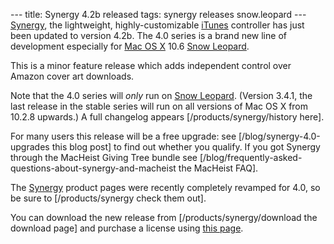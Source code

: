 ---
title: Synergy 4.2b released
tags: synergy releases snow.leopard
---
[[Synergy]], the lightweight, highly-customizable [[iTunes]] controller has just been updated to version 4.2b. The 4.0 series is a brand new line of development especially for [[Mac OS X]] 10.6 [[Snow Leopard]].

This is a minor feature release which adds independent control over Amazon cover art downloads.

Note that the 4.0 series will ''only'' run on [[Snow Leopard]]. (Version 3.4.1, the last release in the stable series will run on all versions of Mac OS X from 10.2.8 upwards.) A full changelog appears [/products/synergy/history here].

For many users this release will be a free upgrade: see [/blog/synergy-4.0-upgrades this blog post] to find out whether you qualify. If you got Synergy through the MacHeist Giving Tree bundle see  [/blog/frequently-asked-questions-about-synergy-and-macheist the MacHeist FAQ].

The [[Synergy]] product pages were recently completely revamped for 4.0, so be sure to [/products/synergy check them out].

You can download the new release from [/products/synergy/download the download page] and purchase a license using [https://secure.wincent.com/a/products/synergy-classic/purchase/ this page].
